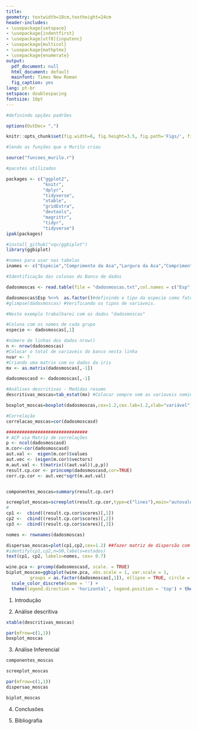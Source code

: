 ```yaml
---
title: 
geometry: textwidth=18cm,textheight=24cm
header-includes:
- \usepackage{setspace}
- \usepackage{indentfirst}
- \usepackage[utf8]{inputenc}
- \usepackage{multicol}
- \usepackage{mathptmx}
- \usepackage{enumerate}
output:
  pdf_document: null
  html_document: default
  mainfont: Times New Roman
  fig_caption: yes
lang: pt-br
setspace: doublespacing
fontsize: 10pt
---
```


\begin{titlepage}
\thispagestyle{empty}
\begin{center}
\begin{center}
\begin{minipage}[s]{1.75cm}
\includegraphics[width=40pt,height=45pt]{logoUnicamp.png} 
\end{minipage}\begin{minipage}[s]{11.25cm}\noindent
{\begin{center} {\Large Universidade Estadual de Campinas}\\
{Instituto de Matemática, Estatística e Computação Científica}\\
{\sc Departamento de Estatística}
\end{center}}
\end{minipage}
\begin{minipage}[s]{0.5cm}
\includegraphics[width=40pt,height=45pt]{logoimecc.png}
\end{minipage}
\end{center}
\end{center}
\vspace{3cm}
\font\fontGrande=cmcsc10 scaled 2500
\font\pessoal=cmr9 scaled 2500

\begin{center}
\vspace*{3.5cm}
{\rule[0 ex]{16cm}{0.05cm}}
{\huge \sc Trabalho - Parte 1 \\[8pt]
Relatório - Questão 2}
{\rule[0 ex]{16cm}{0.05cm}}
\end{center}

\begin{center}

\normalsize \vspace{8mm}


\vspace{4cm}

{\sc  Eliane Ramos de Siqueira  RA:155233} \\
{\sc  Guilherme Pazian  RA:160323}\\
{\sc  Henrique Capatto  RA:146406}\\
{\sc  Murilo Salgado Razoli  RA:150987}

\vspace{0.2cm}

Disciplina: {\bf ME731 - Análise Multivariada}\\
Professor: {\bf Caio Lucidius Naberezny Azevedo}
\vspace{1cm}

{\footnotesize{Campinas - SP \\ 18 de Novembro de 2017}}
\end{center}
\end{titlepage}

```r
#definindo opções padrões 

options(OutDec= ",")

knitr::opts_chunk$set(fig.width=6, fig.height=3.5, fig.path='Figs/', fig.align='center', echo=FALSE, warning=FALSE, message=FALSE)
```

```r
#lendo as funções que o Murilo criou

source("funcoes_murilo.r")
```

```r
#pacotes utilizados

packages <- c("ggplot2",
              "knitr",
              "dplyr",
              "tidyverse",
              "xtable",
              "gridExtra",
              "devtools",
              "magrittr",
              "tidyr",
              "tidyverse")
ipak(packages)

#install_github("vqv/ggbiplot")
library(ggbiplot)
```




```r
#nomes para usar nas tabelas
inames <- c("Espécie","Comprimento da Asa","Largura da Asa","Comprimento 3° palpo","Largura 3° palpo", "Comprimento 4° palpo", "Comprimento 12° segmento da antena", "Compimento 13° segmento da antena")

#Identificação das colunas do Banco de dados

dadosmoscas <- read.table(file = "dadosmoscas.txt",col.names = c("Esp","Comp_Asa","Larg_Asa","Comp_3_palpo","Larg_3_palpo", "Comp_4_palpo", "Comp_12_seg_ant", "Comp_13_seg_ant"))

dadosmoscas$Esp %<>%  as.factor()#definindo o tipo da especie como fator
#glimpse(dadosmoscas) #Verificando os tipos de variaveis.
```

```r
#Neste exemplo trabalharei com os dados "dadosmoscas"

#Coluna com os nomes de cada grupo
especie <- dadosmoscas[,1] 

#número de linhas dos dados nrow()
n <- nrow(dadosmoscas)
#Colocar o total de variaveis do banco nesta linha
nvar <- 7
#Criando uma matrix com os dados da iris
mx <- as.matrix(dadosmoscas[,-1])

dadosmoscasd <- dadosmoscas[,-1]

#Análises descritivas - Medidas resumo
descritivas_moscas=tab_estat(mx) #Colocar sempre sem as variaveis nominais - senão ERRO

boxplot_moscas=boxplot(dadosmoscas,cex=1.2,cex.lab=1.2,xlab="variável")
```

```r
#Correlação
correlacao_moscas=cor(dadosmoscasd)

###############################
# ACP via Matriz de correlações
p <- ncol(dadosmoscasd)
m.cor<-cor(dadosmoscasd)
aut.val <-  eigen(m.cor)$values
aut.vec <- (eigen(m.cor)$vectors)
m.aut.val <- t(matrix(((aut.val)),p,p))
result.cp.cor <- princomp(dadosmoscasd,cor=TRUE)
corr.cp.cor <- aut.vec*sqrt(m.aut.val)


componentes_moscas=summary(result.cp.cor)

screeplot_moscas=screeplot(result.cp.cor,type=c("lines"),main="autovalores",cex=1.2,cex.lab=1.2,cex.main=1.2)
#
cp1 <-  cbind((result.cp.cor$scores)[,1])
cp2 <-  cbind((result.cp.cor$scores)[,2])
cp3 <-  cbind((result.cp.cor$scores)[,3])

nomes <- rownames(dadosmoscas)

dispersao_moscas=plot(cp1,cp2,cex=1.2) ##fazer matriz de dispersão com 3 componentes
#identify(cp1,cp2,n=50,labels=estados)
text(cp1, cp2, labels=nomes, cex= 0.7)

wine.pca <- prcomp(dadosmoscasd, scale. = TRUE)
biplot_moscas=ggbiplot(wine.pca, obs.scale = 1, var.scale = 1,
         groups = as.factor(dadosmoscas[,1]), ellipse = TRUE, circle = TRUE) +
  scale_color_discrete(name = '') +
  theme(legend.direction = 'horizontal', legend.position = 'top') + theme_bw()
```

1. Introdução

\newpage

2. Análise descritiva

```r
xtable(descritivas_moscas)
```


```r
par(mfrow=c(1,1))
boxplot_moscas
```

\newpage

3. Análise Inferencial

```r
componentes_moscas

```

```r
screeplot_moscas
```

```r
par(mfrow=c(1,1))
dispersao_moscas
```

```r
biplot_moscas
```


\newpage

4. Conclusões 

\newpage

5. Bibliografia